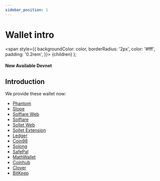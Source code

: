 ```yaml
---
sidebar_position: 1
---
```


# Wallet intro

  <span
    style={{
      backgroundColor: color,
      borderRadius: '2px',
      color: '#fff',
      padding: '0.2rem',
    }}>
    {children}
  </span>
);

#### New Available <Highlight color="#25c2a0">Devnet</Highlight>

## Introduction
We provide these wallet now:
- [Phantom](https://phantom.app/)
- [Slope](https://slope.finance/)
- [Solflare Web](https://solflare.com/)
- [Solflare](https://solflare.com/)
- [Sollet Web](https://www.sollet.io/)
- [Sollet Extension](https://www.sollet.io/)
- [Ledger](https://www.ledger.com/)
- [Coin98](https://coin98.com/)
- [Solong](https://chrome.google.com/webstore/detail/solong/memijejgibaodndkimcclfapfladdchj)
- [SafePal](https://safepal.io/)
- [MathWallet](https://mathwallet.org/en-us/)
- [Coinhub](https://www.coinhub.mn/)
- [Clover](https://clover.finance/)
- [BitKeep](https://bitkeep.org/)
